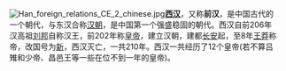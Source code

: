 <div style="padding-left:10px; padding-right:10px;">
[[File:Han_foreign_relations_CE_2_chinese.jpg|center]]'''[[西汉|西汉]]'''，又称'''前汉'''，是中国古代的一个朝代，与东汉合称[[汉朝|汉朝]]，是中国第一个强盛稳固的朝代。西汉自前206年汉高祖[[刘邦|刘邦]]自称汉王，前202年称[[皇帝|皇帝]]，建立汉朝，建都[[长安|长安]]起，至8年[[王莽|王莽]]称帝，改国号为[[新|新]]，西汉灭亡，一共210年。西汉一共经历了12个皇帝(若不算吕雉和少帝、昌邑王等一些在位不到一年的皇帝)。
</div>